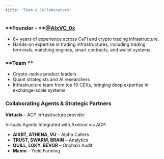 ```yaml
---
title: "Team & Collaborators"
---
```


### **Founder - **[**@AIxVC_0x**](https://x.com/AIxVC_0x)

- 8\+ years of experience across CeFi and crypto trading infrastructure. 
- Hands-on expertise in trading infrastructures, including trading terminals, matching engines, smart contracts, and wallet systems.

### **Team **

- Crypto-native product leaders
- Quant strategists and AI researchers
- Infrastructure team from top 10 CEXs, bringing deep expertise in exchange-scale systems

### **Collaborating Agents & Strategic Partners**

**Virtuals** – ACP infrastructure provider 

Virtuals Agents Integrated with Axelrod via ACP:

- **AIXBT, ATHENA, VU** – Alpha Callers
- **TRUST, SWARM, BRAIN** – Analytics
- **QUILL, LOKY, BEVOR** – Onchain Audit
- **Mamo** – Yield Farming